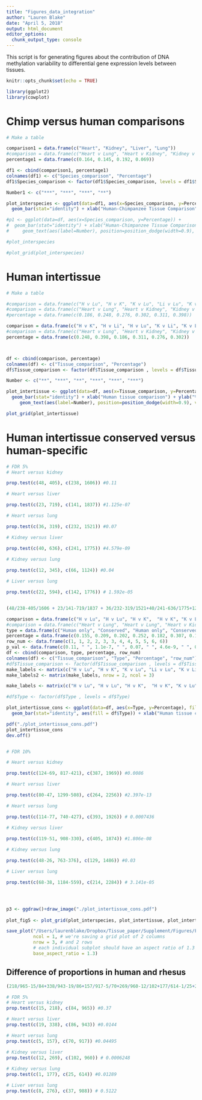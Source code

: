 ```yaml
---
title: "Figures_data_integration"
author: "Lauren Blake"
date: "April 5, 2018"
output: html_document
editor_options: 
  chunk_output_type: console
---
```


This script is for generating figures about the contribution of DNA methylation variability to differential gene expression levels between tissues.  

```r
knitr::opts_chunk$set(echo = TRUE)
```

```r
library(ggplot2)
library(cowplot)
```

# Chimp versus human comparisons
```r
# Make a table

comparison1 = data.frame(c("Heart", "Kidney", "Liver", "Lung"))
#comparison = data.frame(c("Heart v Lung", "Heart v Kidney", "Kidney v Lung", "Liver v Lung", "Kidney v Liver", "Heart v Liver"))
percentage1 = data.frame(c(0.164, 0.145, 0.192, 0.069))

df1 <- cbind(comparison1, percentage1)
colnames(df1) <- c("Species_comparison", "Percentage")
df1$Species_comparison <- factor(df1$Species_comparison, levels = df1$Species_comparison)

Number1 <- c("***", "***", "***", "**")

plot_interspecies <- ggplot(data=df1, aes(x=Species_comparison, y=Percentage)) +
  geom_bar(stat="identity") + xlab("Human-Chimpanzee Tissue Comparison") + ylab("% of genes for which DNAm \n could underlie intertissue \n differential expression \n (rel. to permuted null)") + geom_text(aes(label=Number1), position=position_dodge(width=0.9), vjust=-0.25)

#p1 <- ggplot(data=df, aes(x=Species_comparison, y=Percentage)) +
#  geom_bar(stat="identity") + xlab("Human-Chimpanzee Tissue Comparison") + ylab("% of genes for which DNAm \n could underlie intertissue \n differential expression \n (rel. to permuted null)") +
#     geom_text(aes(label=Number), position=position_dodge(width=0.9), vjust=-0.25)

#plot_interspecies

#plot_grid(plot_interspecies)
```


# Human intertissue
```r
# Make a table

#comparison = data.frame(c("H v Lu", "H v K", "K v Lu", "Li v Lu", "K v Li", "H v Li"))
#comparison = data.frame(c("Heart v Lung", "Heart v Kidney", "Kidney v Lung", "Liver v Lung", "Kidney v Liver", "Heart v Liver"))
#percentage = data.frame(c(0.186, 0.248, 0.276, 0.302, 0.311, 0.398))

comparison = data.frame(c("H v K", "H v Li", "H v Lu", "K v Li", "K v Lu", "Li v Lu"))
#comparison = data.frame(c("Heart v Lung", "Heart v Kidney", "Kidney v Lung", "Liver v Lung", "Kidney v Liver", "Heart v Liver"))
percentage = data.frame(c(0.248, 0.398, 0.186, 0.311, 0.276, 0.302))



df <- cbind(comparison, percentage)
colnames(df) <- c("Tissue_comparison", "Percentage")
df$Tissue_comparison <- factor(df$Tissue_comparison , levels = df$Tissue_comparison )

Number <- c("**", "***", "**", "***", "***", "***")

plot_intertissue <- ggplot(data=df, aes(x=Tissue_comparison, y=Percentage)) +
  geom_bar(stat="identity") + xlab("Human tissue comparison") + ylab("% of genes for which DNAm \n could underlie intertissue \n differential expression \n (rel. to permuted null)") +
     geom_text(aes(label=Number), position=position_dodge(width=0.9), vjust=-0.25)

plot_grid(plot_intertissue)
```

# Human intertissue conserved versus human-specific

```r
# FDR 5%
# Heart versus kidney

prop.test(c(48, 405), c(238, 1606)) #0.11

# Heart versus liver

prop.test(c(23, 719), c(141, 1837)) #1.125e-07

# Heart versus lung

prop.test(c(36, 319), c(232, 1521)) #0.07

# Kidney versus liver

prop.test(c(40, 636), c(241, 1775)) #4.579e-09
          
# Kidney versus lung

prop.test(c(12, 345), c(66, 1124)) #0.04

# Liver versus lung

prop.test(c(22, 594), c(142, 1776)) # 1.592e-05


(48/238-405/1606 + 23/141-719/1837 + 36/232-319/1521+40/241-636/1775+12/66-345/1124+22/142-594/1776)/6

comparison = data.frame(c("H v Lu", "H v Lu", "H v K",  "H v K", "K v Lu", "K v Lu", "Li v Lu", "Li v Lu", "K v Li", "K v Li", "H v Li", "H v Li"))
#comparison = data.frame(c("Heart v Lung", "Heart v Lung", "Heart v Kidney",  "Heart v Kidney", "Kidney v Lung", "Kidney v Lung", "Liver v Lung", "Liver v Lung", "Kidney v Liver", "Kidney v Liver", "Heart v Liver", "Heart v Liver"))
type = data.frame(c("Human only", "Conserved", "Human only", "Conserved", "Human only", "Conserved", "Human only", "Conserved", "Human only", "Conserved", "Human only", "Conserved"))
percentage = data.frame(c(0.155, 0.209, 0.202, 0.252, 0.182, 0.307, 0.155, 0.334, 0.166, 0.358, 0.163, 0.391))
row_num <- data.frame(c(1, 1, 2, 2, 3, 3, 4, 4, 5, 5, 6, 6))
p_val <- data.frame(c(0.11, " ", 1.1e-7, " ", 0.07, " ", 4.6e-9, " ", 0.04, " ", 1.6e-5, " "))
df <- cbind(comparison, type, percentage, row_num)
colnames(df) <- c("Tissue_comparison", "Type", "Percentage", "row_num")
#df$Tissue_comparison <- factor(df$Tissue_comparison , levels = df$Tissue_comparison )
make_labels <- matrix(c("H v Lu", "H v K", "K v Lu", "Li v Lu", "K v Li", "H v Li"), nrow = 6)
make_labels2 <- matrix(make_labels, nrow = 2, ncol = 3)

make_labels <- matrix(c("H v Lu", "H v Lu", "H v K",  "H v K", "K v Lu", "K v Lu", "Li v Lu", "Li v Lu", "K v Li", "K v Li", "H v Li", "H v Li"), nrow = 12)

#df$Type <- factor(df$Type , levels = df$Type)

plot_intertissue_cons <- ggplot(data=df, aes(x=Type, y=Percentage), fill = df$Type) +
  geom_bar(stat="identity", aes(fill = df$Type)) + xlab("Human tissue comparison") + ylab("% of genes for which DNAm \n could underlie intertissue \n differential expression \n (rel. to permuted null)") + facet_wrap(~ Tissue_comparison) +  theme(legend.position="none")  + geom_text(aes(x = c(1.5, 1.5, 1.5, 1.5, 1.5, 1.5, 1.5, 1.5, 1.5, 1.5, 1.5, 1.5), y = c(0.3, 0.45, 0.44, 0.45, 0.26, 0.45, 0.41, 0.45, 0.36, 0.45, 0.39, 0.45), label = p_val)) + geom_segment(aes(x = c(1, 1, 1, 1, 1, 1, 1, 1, 1, 1, 1, 1), y = c(0.28, 0.28, 0.42, 0.42, 0.24, 0.24, 0.39, 0.39, 0.34, 0.34, 0.37, 0.37), xend = c(2, 2, 2, 2, 2, 2, 2, 2, 2, 2, 2, 2), yend = c(0.28, 0.28, 0.42, 0.42, 0.24, 0.24, 0.39, 0.39, 0.34, 0.34, 0.37, 0.37))) + geom_segment(aes(x = c(1, 1, 1, 1, 1, 1, 1, 1, 1, 1, 1, 1), y = c(0.26, 0.26, 0.4, 0.4, 0.22, 0.22, 0.37, 0.37, 0.32, 0.32, 0.35, 0.35), xend = c(1, 1, 1, 1, 1, 1, 1, 1, 1, 1, 1, 1), yend = c(0.28, 0.28, 0.42, 0.42, 0.24, 0.24, 0.39, 0.39, 0.34, 0.34, 0.37, 0.37))) + geom_segment(aes(x = c(2, 2, 2, 2, 2, 2, 2, 2, 2, 2, 2, 2), y = c(0.21, 0.21, 0.17, 0.17, 0.165, 0.165, 0.175, 0.175, 0.19, 0.19, 0.165, 0.165), xend = c(2, 2, 2, 2, 2, 2, 2, 2, 2, 2, 2, 2), yend = c(0.28, 0.28, 0.42, 0.42, 0.24, 0.24, 0.39, 0.39, 0.34, 0.34, 0.37, 0.37)))

pdf("./plot_intertissue_cons.pdf")
plot_intertissue_cons
dev.off()


# FDR 10% 

# Heart versus kidney

prop.test(c(124-69, 817-421), c(387, 1969)) #0.0086

# Heart versus liver

prop.test(c(80-47, 1299-508), c(264, 2256)) #2.397e-13

# Heart versus lung

prop.test(c(114-77, 740-427), c(393, 1926)) # 0.0007436

# Kidney versus liver

prop.test(c(119-51, 908-330), c(405, 1874)) #1.806e-08
          
# Kidney versus lung

prop.test(c(48-26, 763-376), c(129, 1486)) #0.03

# Liver versus lung

prop.test(c(68-38, 1184-559), c(214, 2284)) # 3.141e-05





```

```r

p3 <- ggdraw()+draw_image("./plot_intertissue_cons.pdf")
  
plot_fig5 <- plot_grid(plot_interspecies, plot_intertissue, plot_intertissue_cons,  labels = c("5A.", "5B.", "5C."), ncol = 1)

save_plot("/Users/laurenblake/Dropbox/Tissue_paper/Supplement/Figures/Figure_5.pdf", plot_fig5,
          ncol = 1, # we're saving a grid plot of 2 columns
          nrow = 3, # and 2 rows
          # each individual subplot should have an aspect ratio of 1.3
          base_aspect_ratio = 1.3)
```

## Difference of proportions in human and rhesus

```r

(218/965-15/84+338/943-19/86+157/917-5/70+269/960-12/102+177/614-1/25+276/988-12/102)/6

# FDR 5%
# Heart versus kidney
prop.test(c(15, 218), c(84, 965)) #0.37

# Heart versus liver
prop.test(c(19, 338), c(86, 943)) #0.0144

# Heart versus lung
prop.test(c(5, 157), c(70, 917)) #0.04495

# Kidney versus liver
prop.test(c(12, 269), c(102, 960)) # 0.0006248
          
# Kidney versus lung
prop.test(c(1, 177), c(25, 614)) #0.01289

# Liver versus lung
prop.test(c(8, 276), c(37, 988)) # 0.5122
```


